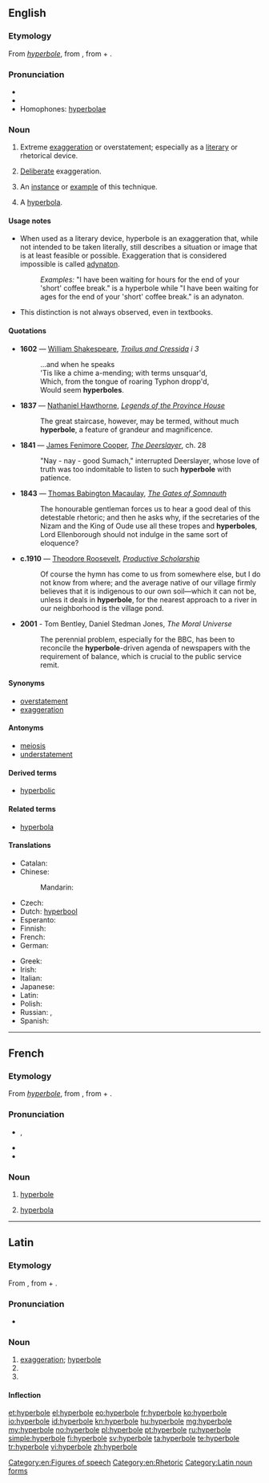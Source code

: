 ==English==
{{was wotd|2006|May|5}}
{{wikipedia}}

===Etymology===
From {{etyl|la}} ''[[#Latin|hyperbole]]'', from {{etyl|grc}} {{term|sc=polytonic|ὑπερβολή|tr=huperbolē||excess, exaggeration}}, from {{term|sc=polytonic|ὑπέρ|tr=huper||above}} + {{term|sc=polytonic|βάλλω|tr=ballō||I throw}}.

===Pronunciation===
* {{IPA|/haɪˈpɜːbəli/}}
* {{audio|en-us-hyperbole.ogg|Audio (US)}}
* Homophones: [[hyperbolae]]

===Noun===
{{en-noun}}

# {{uncountable}} Extreme [[exaggeration]] or overstatement; especially as a [[literary]] or rhetorical device.
# {{uncountable}} [[deliberate|Deliberate]] exaggeration.
# {{countable}} An [[instance]] or [[example]] of this technique.
# {{countable|obsolete}} A [[hyperbola]].

====Usage notes====
* When used as a literary device, hyperbole is an exaggeration that, while not intended to be taken literally, still describes a situation or image that is at least feasible or possible. Exaggeration that is considered impossible is called [[adynaton]].
*: ''Examples:'' "I have been waiting for hours for the end of your 'short' coffee break." is a hyperbole while "I have been waiting for ages for the end of your 'short' coffee break." is an adynaton.
* This distinction is not always observed, even in textbooks.

====Quotations====
{{timeline|
1600s=1602|
1800s=1837 1841 1843|
1900s=1910|
2000s=2001}}
* '''1602''' — [[w:William Shakespeare|William Shakespeare]], ''[[s:Troilus and Cressida|Troilus and Cressida]] i 3''
*: ...and when he speaks<br/>'Tis like a chime a-mending; with terms unsquar'd,<br/>Which, from the tongue of roaring Typhon dropp'd,<br/>Would seem '''hyperboles'''.
* '''1837''' — [[w:Nathaniel Hawthorne|Nathaniel Hawthorne]], ''[[s:Legends of the Province House|Legends of the Province House]]''
*: The great staircase, however, may be termed, without much '''hyperbole''', a feature of grandeur and magnificence.
* '''1841''' — [[w:James Fenimore Cooper|James Fenimore Cooper]], ''[[s:The Deerslayer|The Deerslayer]]'', ch. 28
*: "Nay - nay - good Sumach," interrupted Deerslayer, whose love of truth was too indomitable to listen to such '''hyperbole''' with patience.
* '''1843''' — [[w:Thomas Babington Macaulay|Thomas Babington Macaulay]], ''[[s:The Gates of Somnauth|The Gates of Somnauth]]''
*: The honourable gentleman forces us to hear a good deal of this detestable rhetoric; and then he asks why, if the secretaries of the Nizam and the King of Oude use all these tropes and '''hyperboles''', Lord Ellenborough should not indulge in the same sort of eloquence?
* '''c.1910''' — [[w:Theodore Roosevelt|Theodore Roosevelt]], ''[[s:Productive Scholarship|Productive Scholarship]]''
*: Of course the hymn has come to us from somewhere else, but I do not know from where; and the average native of our village firmly believes that it is indigenous to our own soil—which it can not be, unless it deals in '''hyperbole''', for the nearest approach to a river in our neighborhood is the village pond.
* '''2001''' - Tom Bentley, Daniel Stedman Jones, ''The Moral Universe''
*: The perennial problem, especially for the BBC, has been to reconcile the '''hyperbole'''-driven agenda of newspapers with the requirement of balance, which is crucial to the public service remit.

====Synonyms====
* [[overstatement]]
* [[exaggeration]]

====Antonyms====
* [[meiosis]]
* [[understatement]]

====Derived terms====
* [[hyperbolic]]

====Related terms====
* [[hyperbola]]

====Translations====
{{trans-top|Rhetorical device}}
* Catalan: {{t|ca|hipèrbole|f}}
* Chinese:
*: Mandarin: {{t|zh|誇飾|sc=Hani}}
* Czech: {{t-|cs|nadsázka|f}}
* Dutch: [[hyperbool]]
* Esperanto: {{t-|eo|hiperbolo|xs=Esperanto}}
* Finnish: {{t+|fi|hyperbola}}
* French: {{t+|fr|hyperbole|f}}
* German: {{t|de|Hyperbel|f}}
{{trans-mid}}
* Greek: {{t|el|υπερβολή|f|tr=ypervolí}}
* Irish: {{t|ga|urtheilgean|m}}
* Italian: {{t+|it|iperbole|f}}
* Japanese: {{t|ja|誇張|tr=Kochō|sc=Jpan}}
* Latin: {{t-|la|hyperbole|f}}
* Polish: {{t+|pl|hiperbola|f}}
* Russian: {{t|ru|гипербола|f|sc=Cyrl|tr=gipérbola}}, {{t|ru|преувеличение|n|sc=Cyrl|tr=preuveličénije}}
* Spanish: {{t+|es|hipérbole|f}}
{{trans-bottom}}

[[Category:en:Figures of speech]]
[[Category:en:Rhetoric]]

----

==French==

===Etymology===
From {{etyl|la|fr}} ''[[#Latin|hyperbole]]'', from {{etyl|grc|fr}} {{term|sc=polytonic|ὑπερβολή|tr=huperbolē||excess, exaggeration}}, from {{term|sc=polytonic|ὑπέ|tr=huper||above}} + {{term|sc=polytonic|βάλλω|tr=ballō|I throw}}.

===Pronunciation===
* {{IPA|/i.pɛʁ.bɔl/|lang=fr}}, {{X-SAMPA|/i.pER.bOl/|lang=fr}}
* {{homophones|hyperboles|lang=fr}}
* {{hyphenation|hy|per|bole|lang=fr}}

===Noun===
{{fr-noun|f}}

# {{rhetoric|lang=fr}} [[hyperbole#English|hyperbole]]
# {{geometry|lang=fr}} [[hyperbola]]

----

==Latin==

===Etymology===
From {{etyl|grc|la}} {{term|sc=polytonic|ὑπερβολή|tr=huperbolē||excess, exaggeration}}, from {{term|sc=polytonic|ὑπέ|tr=huper||above}} + {{term|sc=polytonic|βάλλω|tr=ballō|I throw}}.

===Pronunciation===
* {{IPA|/hʏˈpɛːrbɔleː/|lang=la}}

===Noun===
{{la-noun|hyperbolē|hyperboles#Latin|hyperbolēs|f|first}}

# [[exaggeration]]; [[#English|hyperbole]]
# {{inflection of|hyperbole|hyperbolē|abl|s|lang=la}}
# {{inflection of|hyperbole|hyperbolē|voc|s|lang=la}}

====Inflection====
{{ladecl1}} {{italbrac|Greek pattern}}
{{la-decl-1st-Greek|hyperbol}}

[[Category:Latin noun forms]]

[[et:hyperbole]]
[[el:hyperbole]]
[[eo:hyperbole]]
[[fr:hyperbole]]
[[ko:hyperbole]]
[[io:hyperbole]]
[[id:hyperbole]]
[[kn:hyperbole]]
[[hu:hyperbole]]
[[mg:hyperbole]]
[[my:hyperbole]]
[[no:hyperbole]]
[[pl:hyperbole]]
[[pt:hyperbole]]
[[ru:hyperbole]]
[[simple:hyperbole]]
[[fi:hyperbole]]
[[sv:hyperbole]]
[[ta:hyperbole]]
[[te:hyperbole]]
[[tr:hyperbole]]
[[vi:hyperbole]]
[[zh:hyperbole]]